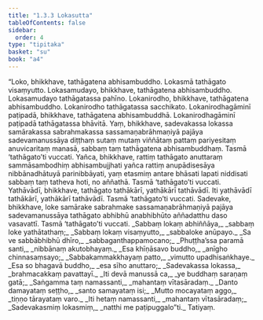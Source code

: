 ```yaml
---
title: "1.3.3 Lokasutta"
tableOfContents: false
sidebar:
  order: 4
type: "tipitaka"
basket: "su"
book: "a4"
---
```



<DynamicBreadcrumb />

<Division number="23" book="a4" bookNo="15" page="331">

<Paragraph number="153" book="a4">
“Loko, bhikkhave, tathāgatena abhisambuddho. Lokasmā tathāgato visaṃyutto. Lokasamudayo, bhikkhave, tathāgatena abhisambuddho. Lokasamudayo tathāgatassa pahīno. Lokanirodho, bhikkhave, tathāgatena abhisambuddho. Lokanirodho tathāgatassa sacchikato. Lokanirodhagāminī paṭipadā, bhikkhave, tathāgatena abhisambuddhā. Lokanirodhagāminī paṭipadā tathāgatassa bhāvitā.
</Paragraph>

<Paragraph number="154" book="a4">
Yaṃ, bhikkhave, sadevakassa lokassa samārakassa sabrahmakassa sassamaṇabrāhmaṇiyā pajāya sadevamanussāya diṭṭhaṃ sutaṃ mutaṃ viññātaṃ pattaṃ pariyesitaṃ anuvicaritaṃ manasā, sabbaṃ taṃ tathāgatena abhisambuddhaṃ. Tasmā ‘tathāgato’ti vuccati.
</Paragraph>

<Paragraph number="155" book="a4">
Yañca, bhikkhave, rattiṃ tathāgato anuttaraṃ sammāsambodhiṃ abhisambujjhati yañca rattiṃ anupādisesāya nibbānadhātuyā parinibbāyati, yaṃ etasmiṃ antare bhāsati lapati niddisati sabbaṃ taṃ tatheva hoti, no aññathā. Tasmā ‘tathāgato’ti vuccati.
</Paragraph>

<Paragraph number="156" book="a4">
Yathāvādī, bhikkhave, tathāgato tathākārī, yathākārī tathāvādī. Iti yathāvādī tathākārī, yathākārī tathāvādī. Tasmā ‘tathāgato’ti vuccati.
</Paragraph>

<Paragraph number="157" book="a4">
Sadevake, bhikkhave, loke samārake sabrahmake sassamaṇabrāhmaṇiyā pajāya sadevamanussāya tathāgato abhibhū anabhibhūto aññadatthu daso vasavattī. Tasmā ‘tathāgato’ti vuccati.
</Paragraph>

<Paragraph number="158" type="verses" book="a4">
_Sabbaṃ lokaṃ abhiññāya,_  
_sabbaṃ loke yathātathaṃ;_  
_Sabbaṃ lokaṃ visaṃyutto,_  
_sabbaloke anūpayo._  

</Paragraph>

<Paragraph number="159" type="verses" book="a4">
_Sa ve sabbābhibhū dhīro,_  
_sabbaganthappamocano;_  
_Phuṭṭha’ssa paramā santi,_  
_nibbānaṃ akutobhayaṃ._  

</Paragraph>

<Paragraph number="160" type="verses" book="a4">
_Esa khīṇāsavo buddho,_  
_anīgho chinnasaṃsayo;_  
_Sabbakammakkhayaṃ patto,_  
_vimutto upadhisaṅkhaye._  

</Paragraph>

<Paragraph number="161" type="verses" book="a4">
_Esa so bhagavā buddho,_  
_esa sīho anuttaro;_  
_Sadevakassa lokassa,_  
_brahmacakkaṃ pavattayī._  

</Paragraph>

<Paragraph number="162" type="verses" book="a4">
_Iti devā manussā ca,_  
_ye buddhaṃ saraṇaṃ gatā;_  
_Saṅgamma taṃ namassanti,_  
_mahantaṃ vītasāradaṃ._  

</Paragraph>

<Paragraph number="163" type="verses" book="a4">
_Danto damayataṃ seṭṭho,_  
_santo samayataṃ isi;_  
_Mutto mocayataṃ aggo,_  
_tiṇṇo tārayataṃ varo._  

</Paragraph>

<Paragraph number="164" type="verses" book="a4">
_Iti hetaṃ namassanti,_  
_mahantaṃ vītasāradaṃ;_  
_Sadevakasmiṃ lokasmiṃ,_  
_natthi me paṭipuggalo”ti._  


</Paragraph>
</Division>

<Paragraph number="165" type="center" book="a4">
Tatiyaṃ.
</Paragraph>